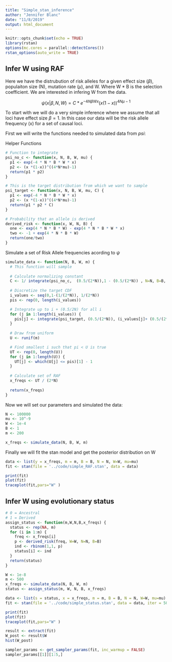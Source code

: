 ```yaml
---
title: "Simple_stan_inference"
author: "Jennifer Blanc"
date: "11/8/2019"
output: html_document
---
```


```r
knitr::opts_chunk$set(echo = TRUE)
library(rstan)
options(mc.cores = parallel::detectCores())
rstan_options(auto_write = TRUE)
```

## Infer W using RAF   


Here we have the distrubution of risk alleles for a given effect size $(\beta)$, populaiton size (N), mutation rate ($\mu$), and W. Where W * B is the selection coefficient. We are interested in infering W from the data. 

$$\psi(x|\beta, N,W) = C * e^{-4 N\beta W x} (x(1-x))^{4N\mu -1}$$

To start with we will do a very simple inference where we assume that all loci have effect size $\beta =1$. In this case our data will be the risk allele frequency (x) for a set of causal loci. 

First we will write the functions needed to simulated data from $psi$:  

Helper Functions
```r
# Function to integrate 
psi_no_c <- function(x, N, B, W, mu) {
  p1 <- exp(-4 * N * B * W * x)
  p2 <- (x *(1-x))^((4*N*mu)-1)
  return(p1 * p2)
}

# This is the target distribution from which we want to sample
psi_target <- function(x, N, B, W, mu, C) {
  p1 <- exp(-4 * N * B * W * x)
  p2 <- (x *(1-x))^((4*N*mu)-1)
  return(p1 * p2 * C)
}

# Probability that an allele is derived 
derived_risk <- function(x, W, N, B) {
  one <- exp(4 * N * B * W) - exp(4 * N * B * W * x)
  two <- -1 + exp(4 * N * B * W)
  return(one/two)
}
```

Simulate a set of Risk Allele frequencies acording to $\psi$
```r
simulate_data <- function(N, B, W, m) {
  # This function will sample 
  
  # Calculate normalizing constant 
  C <- 1/ integrate(psi_no_c,  (0.5/(2*N)),1 - (0.5/(2*N)) , N=N, B=B, W=W, mu=mu)$value
  
  # Discretize the target CDF 
  i_values <- seq(0,1-(1/(2*N)), 1/(2*N))
  pis <- rep(0, length(i_values))

  # Integrate up to i + (0.5/2N) for all i 
  for (j in 1:length(i_values)) {
    pis[j] <- integrate(psi_target, (0.5/(2*N)), (i_values[j]+ (0.5/(2*N))), N=N, B=B, W=W, mu=mu, C=C)$value
  }
  
  # Draw from uniform
  U <- runif(m)

  # Find smallest i such that pi < U is true
  UT <- rep(0, length(U))
  for (j in 1:length(U)) {
    UT[j] <- which(U[j] <= pis)[1] - 1
  }
  
  # Calculate set of RAF 
  x_freqs <- UT / (2*N)
  
  return(x_freqs)
}
```

Now we will set our parameters and simulated the data:  
```r
N <- 100000
mu <- 10^-9 
W <- 1e-4
B <- 1
m <- 200

x_freqs <- simulate_data(N, B, W, m)
```

Finally we will fit the stan model and get the posterior distribution on W  
```r
data <- list(y = x_freqs, m = m, B = B, N = N, W=W, mu=mu)
fit <- stan(file = '../code/simple_RAF.stan', data = data)
```

```r
print(fit)
plot(fit)
traceplot(fit,pars="W" )
```


## Infer W using evolutionary status  
```r
# 0 = Ancestral 
# 1 = Derived 
assign_status <- function(m,W,N,B,x_freqs) {
  status <- rep(NA, m)
  for (i in 1:m) {
    freq <- x_freqs[i]
    p <- derived_risk(freq, W=W, N=N, B=B)
    ind <- rbinom(1,1, p)
    status[i] <- ind
  }
  return(status)
}
```

```r
W <- 1e-8
m <- 500
x_freqs <- simulate_data(N, B, W, m)
status <- assign_status(m, W, N, B, x_freqs)
```

```r
data <- list(s = status, x = x_freqs, m = m, B = B, N = N, W=W, mu=mu)
fit <- stan(file = '../code/simple_status.stan', data = data, iter = 5000, init = 1e-8)
```

```r
print(fit)
plot(fit)
traceplot(fit,pars="W" )
```

```r
result <- extract(fit)
W_post <- result$W
hist(W_post)

sampler_params <- get_sampler_params(fit, inc_warmup = FALSE)
sampler_params[[1]][1:5,]
```


